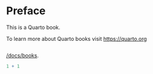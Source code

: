 # Preface {.unnumbered}

This is a Quarto book.

To learn more about Quarto books visit [https://quarto.org](https://quarto.org/docs/books){.uri}

```r

```

[/docs/books](https://quarto.org/docs/books){.uri}.

```r
1 + 1
```
